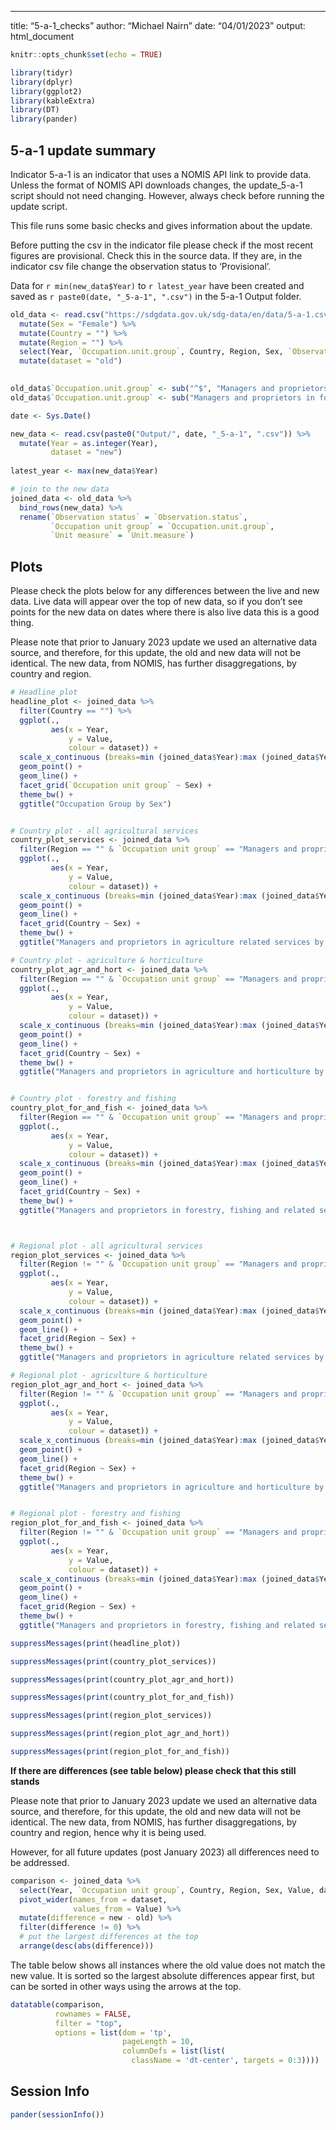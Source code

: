 ---
title: "5-a-1_checks"
author: "Michael Nairn"
date: "04/01/2023"
output: html_document


```r
knitr::opts_chunk$set(echo = TRUE)
```


```r
library(tidyr)
library(dplyr)
library(ggplot2)
library(kableExtra)
library(DT)
library(pander)
```



   
## 5-a-1 update summary

Indicator 5-a-1 is an indicator that uses a NOMIS API link to provide data. Unless the 
format of NOMIS API downloads changes, the update_5-a-1 script should not need 
changing. However, always check before running the update script. 

This file runs some basic checks and gives information about the update.
  
Before putting the csv in the indicator file please check if the most recent 
figures are provisional. Check this in the source data. If they 
are, in the indicator csv file change the observation status to 'Provisional'.


Data for `r min(new_data$Year)` to `r latest_year` have been created and 
saved as `r paste0(date, "_5-a-1", ".csv")` in the 5-a-1 Output folder.  



```r
old_data <- read.csv("https://sdgdata.gov.uk/sdg-data/en/data/5-a-1.csv") %>% 
  mutate(Sex = "Female") %>% 
  mutate(Country = "") %>%
  mutate(Region = "") %>%
  select(Year, `Occupation.unit.group`, Country, Region, Sex, `Observation.status`, `Unit.measure`, Value) %>%
  mutate(dataset = "old") 
  

old_data$`Occupation.unit.group` <- sub("^$", "Managers and proprietors in agriculture related services", old_data$`Occupation.unit.group`)
old_data$`Occupation.unit.group` <- sub("Managers and proprietors in forestry fishing and related services", "Managers and proprietors in forestry, fishing and related services", old_data$`Occupation.unit.group`)

date <- Sys.Date()

new_data <- read.csv(paste0("Output/", date, "_5-a-1", ".csv")) %>% 
  mutate(Year = as.integer(Year),
         dataset = "new") 
          
latest_year <- max(new_data$Year)

# join to the new data
joined_data <- old_data %>% 
  bind_rows(new_data) %>%
  rename(`Observation status` = `Observation.status`,
         `Occupation unit group` = `Occupation.unit.group`,
         `Unit measure` = `Unit.measure`)

```


## Plots
Please check the plots below for any differences between the live and new data.
Live data will appear over the top of new data, so if you don't see points for
the new data on dates where there is also live data this is a good thing. 

Please note that prior to January 2023 update we used an alternative data source,
and therefore, for this update, the old and new data will not be identical.
The new data, from NOMIS, has further disaggregations, by country and region.



```r

# Headline plot
headline_plot <- joined_data %>% 
  filter(Country == "") %>% 
  ggplot(.,
         aes(x = Year,
             y = Value,
             colour = dataset)) +
  scale_x_continuous (breaks=min (joined_data$Year):max (joined_data$Year)) +
  geom_point() +
  geom_line() +
  facet_grid(`Occupation unit group` ~ Sex) +
  theme_bw() +
  ggtitle("Occupation Group by Sex")


# Country plot - all agricultural services
country_plot_services <- joined_data %>% 
  filter(Region == "" & `Occupation unit group` == "Managers and proprietors in agriculture related services") %>% 
  ggplot(.,
         aes(x = Year,
             y = Value,
             colour = dataset)) +
  scale_x_continuous (breaks=min (joined_data$Year):max (joined_data$Year)) +
  geom_point() +
  geom_line() +
  facet_grid(Country ~ Sex) +
  theme_bw() +
  ggtitle("Managers and proprietors in agriculture related services by country")

# Country plot - agriculture & horticulture
country_plot_agr_and_hort <- joined_data %>% 
  filter(Region == "" & `Occupation unit group` == "Managers and proprietors in agriculture and horticulture") %>% 
  ggplot(.,
         aes(x = Year,
             y = Value,
             colour = dataset)) +
  scale_x_continuous (breaks=min (joined_data$Year):max (joined_data$Year)) +
  geom_point() +
  geom_line() +
  facet_grid(Country ~ Sex) +
  theme_bw() +
  ggtitle("Managers and proprietors in agriculture and horticulture by country")


# Country plot - forestry and fishing
country_plot_for_and_fish <- joined_data %>% 
  filter(Region == "" & `Occupation unit group` == "Managers and proprietors in forestry, fishing and related services") %>% 
  ggplot(.,
         aes(x = Year,
             y = Value,
             colour = dataset)) +
  scale_x_continuous (breaks=min (joined_data$Year):max (joined_data$Year)) +
  geom_point() +
  geom_line() +
  facet_grid(Country ~ Sex) +
  theme_bw() +
  ggtitle("Managers and proprietors in forestry, fishing and related services by country")



# Regional plot - all agricultural services
region_plot_services <- joined_data %>% 
  filter(Region != "" & `Occupation unit group` == "Managers and proprietors in agriculture related services") %>% 
  ggplot(.,
         aes(x = Year,
             y = Value,
             colour = dataset)) +
  scale_x_continuous (breaks=min (joined_data$Year):max (joined_data$Year)) +
  geom_point() +
  geom_line() +
  facet_grid(Region ~ Sex) +
  theme_bw() +
  ggtitle("Managers and proprietors in agriculture related services by region")

# Regional plot - agriculture & horticulture
region_plot_agr_and_hort <- joined_data %>% 
  filter(Region != "" & `Occupation unit group` == "Managers and proprietors in agriculture and horticulture") %>% 
  ggplot(.,
         aes(x = Year,
             y = Value,
             colour = dataset)) +
  scale_x_continuous (breaks=min (joined_data$Year):max (joined_data$Year)) +
  geom_point() +
  geom_line() +
  facet_grid(Region ~ Sex) +
  theme_bw() +
  ggtitle("Managers and proprietors in agriculture and horticulture by region")


# Regional plot - forestry and fishing
region_plot_for_and_fish <- joined_data %>% 
  filter(Region != "" & `Occupation unit group` == "Managers and proprietors in forestry, fishing and related services") %>% 
  ggplot(.,
         aes(x = Year,
             y = Value,
             colour = dataset)) +
  scale_x_continuous (breaks=min (joined_data$Year):max (joined_data$Year)) +
  geom_point() +
  geom_line() +
  facet_grid(Region ~ Sex) +
  theme_bw() +
  ggtitle("Managers and proprietors in forestry, fishing and related services by region")


```

```r
suppressMessages(print(headline_plot))
```

```r
suppressMessages(print(country_plot_services))
```

```r
suppressMessages(print(country_plot_agr_and_hort))
```

```r
suppressMessages(print(country_plot_for_and_fish))
```

 
```r
suppressMessages(print(region_plot_services))
```

```r
suppressMessages(print(region_plot_agr_and_hort))
```

```r
suppressMessages(print(region_plot_for_and_fish))
``` 
  
    
**If there are differences (see table below) please check that this still stands**


Please note that prior to January 2023 update we used an alternative data source,
and therefore, for this update, the old and new data will not be identical.
The new data, from NOMIS, has further disaggregations, by country and region,
hence why it is being used.

However, for all future updates (post January 2023) 
all differences need to be addressed.

```r
comparison <- joined_data %>% 
  select(Year, `Occupation unit group`, Country, Region, Sex, Value, dataset) %>% 
  pivot_wider(names_from = dataset,
              values_from = Value) %>% 
  mutate(difference = new - old) %>% 
  filter(difference != 0) %>% 
  # put the largest differences at the top
  arrange(desc(abs(difference)))
```

  
The table below shows all instances where the old value does not match the new 
value. It is sorted so the largest absolute differences appear first, but can
be sorted in other ways using the arrows at the top.

```r
datatable(comparison, 
          rownames = FALSE, 
          filter = "top",
          options = list(dom = 'tp', 
                         pageLength = 10,
                         columnDefs = list(list(
                           className = 'dt-center', targets = 0:3))))
```

## Session Info
```r
pander(sessionInfo())
```
